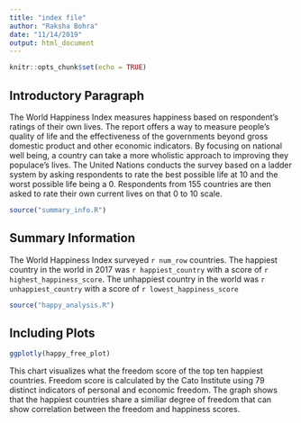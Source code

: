 ```yaml
---
title: "index file"
author: "Raksha Bohra"
date: "11/14/2019"
output: html_document
---
```


```r
knitr::opts_chunk$set(echo = TRUE)
```
## Introductory Paragraph
The World Happiness Index measures happiness based on respondent's ratings of their own lives. The report offers a way to measure people's quality of life and the effectiveness of the governments beyond gross domestic product and other economic indicators. By focusing on national well being, a country can take a more wholistic approach to improving they populace's lives.  The United Nations conducts the survey based on a ladder system by asking respondents to rate the best possible life at 10 and the worst possible life being a 0. Respondents from 155 countries are then asked to rate their own current lives on that 0 to 10 scale. 

```r
source("summary_info.R")
```
## Summary Information

The World Happiness Index surveyed `r num_row` countries. The happiest country in the world in 2017 was `r happiest_country` with a score of `r highest_happiness_score`. The unhappiest country in the world was `r unhappiest_country` with a score of `r lowest_happiness_score` 

```r
source("happy_analysis.R")
```

## Including Plots
```r
ggplotly(happy_free_plot)

```
This chart visualizes what the freedom score of the top ten happiest countries. Freedom score is calculated by the Cato Institute using 79 distinct indicators of personal and economic freedom. The graph shows that the happiest countries share a similiar degree of freedom that can show correlation between the freedom and happiness scores. 